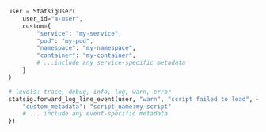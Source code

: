 ```python
user = StatsigUser(
    user_id="a-user",
    custom={
        "service": "my-service",
        "pod": "my-pod",
        "namespace": "my-namespace",
        "container": "my-container",
        # ...include any service-specific metadata
    }
)

# levels: trace, debug, info, log, warn, error
statsig.forward_log_line_event(user, "warn", "script failed to load", {
    "custom_metadata": "script_name:my-script"
    # ... include any event-specific metadata
})
```

